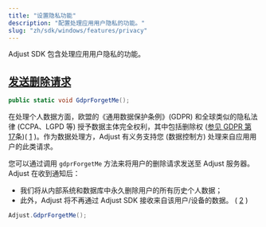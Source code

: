 ```yaml
---
title: "设置隐私功能"
description: "配置处理应用用户隐私的功能。"
slug: "zh/sdk/windows/features/privacy"
---
```


Adjust SDK 包含处理应用用户隐私的功能。

## [发送删除请求](send-erasure-request)

<CodeBlock title="方法签名">

```cs
public static void GdprForgetMe();
```

</CodeBlock>

在处理个人数据方面，欧盟的《通用数据保护条例》\(GDPR\) 和全球类似的隐私法律 \(CCPA、LGPD 等\) 授予数据主体完全权利，其中包括删除权 \([参见 GDPR 第 17](https://gdpr.eu/article-17-right-to-be-forgotten/)条\)\( [1](https://help.adjust.com/zh/article/gdpr#ref-1) \)。作为数据处理方，Adjust 有义务支持您 \(数据控制方\) 处理来自应用用户的此类请求。

您可以通过调用 `gdprForgetMe` 方法来将用户的删除请求发送至 Adjust 服务器。Adjust 在收到通知后：

-  我们将从内部系统和数据库中永久删除用户的所有历史个人数据；
-  此外，Adjust 将不再通过 Adjust SDK 接收来自该用户/设备的数据。 \( [2](https://help.adjust.com/zh/article/gdpr#ref-2) \)

```cs
Adjust.GdprForgetMe();
```
